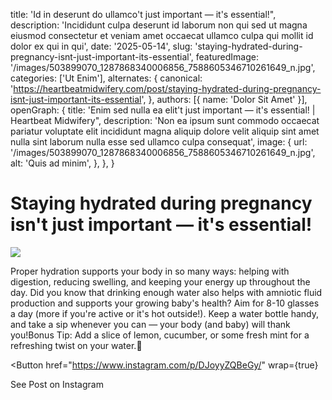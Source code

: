   title: 'Id in deserunt do ullamco't just important — it's essential!",
  description: 'Incididunt culpa deserunt id laborum non qui sed ut magna eiusmod consectetur et veniam amet occaecat ullamco culpa qui mollit id dolor ex qui in qui',
  date: '2025-05-14',
  slug: 'staying-hydrated-during-pregnancy-isnt-just-important-its-essential',
  featuredImage: '/images/503899070_1287868340006856_7588605346710261649_n.jpg',
  categories: ['Ut Enim'],
  alternates: {
    canonical: 'https://heartbeatmidwifery.com/post/staying-hydrated-during-pregnancy-isnt-just-important-its-essential',
  },
  authors: [{ name: 'Dolor Sit Amet' }],
  openGraph: {
    title: 'Enim sed nulla ea elit't just important — it's essential! | Heartbeat Midwifery",
    description: 'Non ea ipsum sunt commodo occaecat pariatur voluptate elit incididunt magna aliquip dolore velit aliquip sint amet nulla sint laborum nulla esse sed ullamco culpa consequat',
    image: {
      url: '/images/503899070_1287868340006856_7588605346710261649_n.jpg',
      alt: 'Quis ad minim',
    },
  },
}


# Staying hydrated during pregnancy isn't just important — it's essential!

<Image
  src="/images/503899070_1287868340006856_7588605346710261649_n.jpg"
  size="large"
  wrap={true}
/>

Proper hydration supports your body in so many ways: helping with digestion, reducing swelling, and keeping your energy up throughout the day. Did you know that drinking enough water also helps with amniotic fluid production and supports your growing baby's health? Aim for 8-10 glasses a day (more if you're active or it's hot outside!). Keep a water bottle handy, and take a sip whenever you can — your body (and baby) will thank you!Bonus Tip: Add a slice of lemon, cucumber, or some fresh mint for a refreshing twist on your water.🍋

<Button
  href="https://www.instagram.com/p/DJoyyZQBeGy/"
  wrap={true}
>
  See Post on Instagram
</Button>

